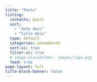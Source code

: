 ```yaml
---
title: "Posts"
listing:
  contents: posts
  sort: 
    - "date desc"
    - "title desc"
  type: default
  categories: unnumbered
  sort-ui: true
  filter-ui: true
  # image-placeholder: images/logo.png
  feed: true
page-layout: full
title-block-banner: false
---
```



